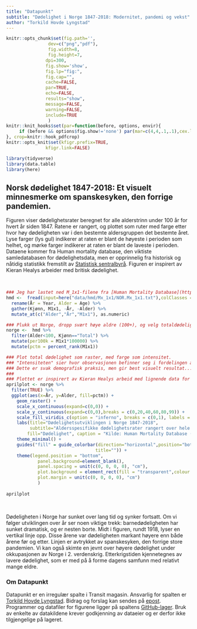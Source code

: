 ```yaml
---
title: "Datapunkt"
subtitle: "Dødelighet i Norge 1847-2018: Modernitet, pandemi og vekst"
author: "Torkild Hovde Lyngstad"
---
```

```r
knitr::opts_chunk$set(fig.path='',
                dev=c("png","pdf"),
                fig.width=8,
                fig.height=7,
               dpi=300,
               fig.show='show',
               fig.lp="fig:",
               fig.cap="",
               cache=FALSE,
               par=TRUE,
               echo=FALSE,
               results="show",
               message=FALSE,
               warning=FALSE,
               include=TRUE
                )
knitr::knit_hooks$set(par=function(before, options, envir){
     if (before && options$fig.show!='none') par(mar=c(4,4,.1,.1),cex.lab=.95,cex.axis=.9,mgp=c(2,.7,0),tcl=-.3)
}, crop=knitr::hook_pdfcrop)
knitr::opts_knit$set(kfigr.prefix=TRUE,
               kfigr.link=FALSE)

library(tidyverse)
library(data.table)
library(here)
```

## Norsk dødelighet 1847-2018: Et visuelt minnesmerke om spanskesyken, den forrige pandemien.

Figuren viser dødelighetsrater beregnet for alle alderstrinn under 100 år for hvert år siden 1847. Ratene er rangert, og plottet som ruter med farge etter hvor høy dødeligheten var i den bestemte aldersgruppen det bestemte året. Lyse farger (lys gul) indikerer at raten er blant de høyeste i perioden som helhet, og mørke farger indikerer at raten er blant de laveste i perioden. Dataene kommer fra Human mortality database, den viktiste samledatabasen for dødelighetsdata, men er opprinnelig fra historisk og nåtidig statistikk fremstilt av [Statistisk sentralbyrå](http://www.ssb.no). Figuren er inspirert av Kieran Healys arbeider med britisk dødelighet.

<br>

```r

### Jeg har lastet ned M_1x1-filene fra [Human Mortality Database](https://www.mortality.org)
hmd <-  fread(input=here("data/hmd/Mx_1x1/NOR.Mx_1x1.txt"),colClasses = "character") %>% 
  rename(År = Year, Alder = Age) %>% 
  gather(Kjønn, M1x1, -År, -Alder) %>% 
  mutate_at(c("Alder","År","M1x1"), as.numeric)

### Plukk ut Norge, dropp svært høye aldre (100+), og velg totaldødelighet (ikke skjill på kjønn).
norge <-  hmd %>% 
  filter(Alder<100, Kjønn=="Total") %>% 
  mutate(per100k = M1x1*100000) %>% 
  mutate(pctm = percent_rank(M1x1))

### Plot total dødelighet som raster, med farge som intensitet.
### "Intensiteten" sier hvor observasjonen befinner seg i fordelingen av alle år-x-alder-observasjoner
### Dette er svak demografisk praksis, men gir best visuelt resultat...
###
### Plottet er inspirert av Kieran Healys arbeid med lignende data for UK.
aprilplot <- norge %>% 
  filter(TRUE) %>% 
  ggplot(aes(x=År, y=Alder, fill=pctm)) + 
    geom_raster() +
    scale_x_continuous(expand=c(0,0)) + 
    scale_y_continuous(expand=c(0,0),breaks = c(0,20,40,60,80,99)) + 
    scale_fill_viridis_c(option = "inferno", breaks = c(0,1), labels = c("Lavest dødelighet","Høyest dødelighet")) +
    labs(title="Dødelighetsutviklingen i Norge 1847-2018", 
         subtitle="Aldersspesifikke dødelighetsrater rangert over hele perioden", x="År", y="Alder", 
        fill="Dødelighet", caption = "Kilde: Human Mortality Database (URL: www.mortality.org).") +
    theme_minimal() +
    guides("fill" = guide_colorbar(direction="horizontal",position="bottom", barwidth=30, barheight=0.7,
                                  title="")) +
    theme(legend.position = "bottom",
            panel.background=element_blank(), 
            panel.spacing = unit(c(0, 0, 0, 0), "cm"),       
            plot.background = element_rect(fill = "transparent",colour = "white"),
            plot.margin = unit(c(0, 0, 0, 0), "cm")
            )
  
aprilplot
```
<br>

Dødeligheten i Norge har sunket over lang tid og synker fortsatt. Om vi følger utviklingen over år ser noen viktige trekk: barnedødeligheten har sunket dramatisk, og er nesten borte. Midt i figuren, rundt 1918, lyser en vertikal linje opp. Disse årene var dødeligheten markant høyere enn både årene før og etter. Linjen er avtrykket av spanskesyken, den forrige store pandemien. Vi kan også skimte en jevnt over høyere dødelighet under okkupasjonen av Norge i 2. verdenskrig. Etterkrigstiden kjennetegnes av lavere dødelighet, som er med på å forme dagens samfunn med relativt mange eldre.


### Om Datapunkt

Datapunkt er en irregulær spalte i Transit magasin. Ansvarlig for spalten er [Torkild Hovde Lyngstad](https://torkildl.github.io). Bidrag og forslag kan sendes på [epost](mailto:t.h.lyngstad@sosgeo.uio.no). Programmer og datafiler for figurene ligger på spaltens [GitHub-lager](https://github.com/torkildl/transit). Bruk av enkelte av datakildene krever godkjenning av dataeier og er derfor ikke tilgjengelige på lageret.



